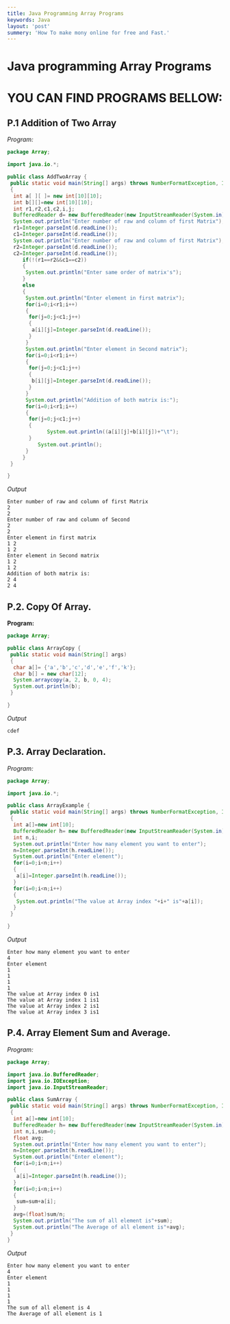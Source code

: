 ```yaml
---
title: Java Programming Array Programs
keywords: Java
layout: 'post'
summery: 'How To make mony online for free and Fast.'
---
```




# Java programming Array Programs

# YOU CAN FIND PROGRAMS BELLOW:

## P.1 Addition of Two Array

*Program:*

```java
package Array;

import java.io.*;

public class AddTwoArray {
 public static void main(String[] args) throws NumberFormatException, IOException
 {
  int a[ ][ ]= new int[10][10];
  int b[][]=new int[10][10];
  int r1,r2,c1,c2,i,j;
  BufferedReader d= new BufferedReader(new InputStreamReader(System.in));
  System.out.println("Enter number of raw and column of first Matrix");
  r1=Integer.parseInt(d.readLine());
  c1=Integer.parseInt(d.readLine());
  System.out.println("Enter number of raw and column of first Matrix");
  r2=Integer.parseInt(d.readLine());
  c2=Integer.parseInt(d.readLine());
     if(!(r1==r2&&c1==c2))
     {
      System.out.println("Enter same order of matrix's");
     }
     else
     {
      System.out.println("Enter element in first matrix");
      for(i=0;i<r1;i++)
      {
       for(j=0;j<c1;j++)
       {
        a[i][j]=Integer.parseInt(d.readLine());
       }
      }
      System.out.println("Enter element in Second matrix");
      for(i=0;i<r1;i++)
      {
       for(j=0;j<c1;j++)
       {
        b[i][j]=Integer.parseInt(d.readLine());
       }
      }
      System.out.println("Addition of both matrix is:");
      for(i=0;i<r1;i++)
      {
       for(j=0;j<c1;j++)
       {
             System.out.println((a[i][j]+b[i][j])+"\t");
       }
          System.out.println();
      }
     }
 }

}
```

*Output*

```terminal
Enter number of raw and column of first Matrix
2 
2
Enter number of raw and column of Second
2
2
Enter element in first matrix
1 2
1 2
Enter element in Second matrix
1 2
1 2
Addition of both matrix is:
2 4
2 4
```


## P.2. Copy Of Array.

**Program:**

```java
package Array;

public class ArrayCopy {
 public static void main(String[] args)
 {
  char a[]= {'a','b','c','d','e','f','k'};
  char b[] = new char[12];
  System.arraycopy(a, 2, b, 0, 4);
  System.out.println(b);
 }

}
```

*Output*

```terminal
cdef
```

## P.3. Array Declaration.

*Program:*

```java
package Array;

import java.io.*;

public class ArrayExample {
 public static void main(String[] args) throws NumberFormatException, IOException
 {
  int a[]=new int[10];
  BufferedReader h= new BufferedReader(new InputStreamReader(System.in));
  int n,i;
  System.out.println("Enter how many element you want to enter");
  n=Integer.parseInt(h.readLine());
  System.out.println("Enter element");
  for(i=0;i<n;i++)
  {
   a[i]=Integer.parseInt(h.readLine());
  }
  for(i=0;i<n;i++)
  {
   System.out.println("The value at Array index "+i+" is"+a[i]);
  }
 }

}
```


*Output*

```terminal
Enter how many element you want to enter
4
Enter element
1
1
1
1
The value at Array index 0 is1
The value at Array index 1 is1
The value at Array index 2 is1
The value at Array index 3 is1
```

## P.4. Array  Element Sum and Average.

*Program:*

```java
package Array;

import java.io.BufferedReader;
import java.io.IOException;
import java.io.InputStreamReader;

public class SumArray {
 public static void main(String[] args) throws NumberFormatException, IOException
 {
  int a[]=new int[10];
  BufferedReader h= new BufferedReader(new InputStreamReader(System.in));
  int n,i,sum=0;
  float avg;
  System.out.println("Enter how many element you want to enter");
  n=Integer.parseInt(h.readLine());
  System.out.println("Enter element");
  for(i=0;i<n;i++)
  {
   a[i]=Integer.parseInt(h.readLine());
  }
  for(i=0;i<n;i++)
  {
   sum=sum+a[i];
  }
  avg=(float)sum/n;
  System.out.println("The sum of all element is"+sum);
  System.out.println("The Average of all element is"+avg);
 }
}
```


*Output*

```terminal
Enter how many element you want to enter
4
Enter element
1
1
1
1
The sum of all element is 4
The Average of all element is 1
```